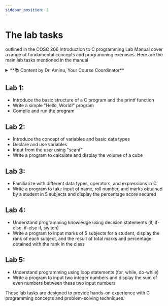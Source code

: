 ```yaml
---
sidebar_position: 2
---
```



# The lab tasks 

outlined in the COSC 206 Introduction to C programming Lab Manual cover a range of fundamental concepts and programming exercises. Here are the main lab tasks mentioned in the manual

<details>
  <summary>**📚 Content by Dr. Aminu, Your Course Coordinator**</summary>
    <div>
      <div>
      Benefit from the expertise of Dr. Aminu, our esteemed course coordinator. All our content, including labs and activities, is curated by Dr. Aminu, ensuring a comprehensive and high-quality learning experience. As **Dr. Aminu** wisely puts it, 
      >>**"If the student can understand and be able to do all the labs, the objective of the course is achieved."**
      </div>
    </div>
</details>

## Lab 1:
- Introduce the basic structure of a C program and the printf function
- Write a simple "Hello, World!" program
- Compile and run the program

## Lab 2:
- Introduce the concept of variables and basic data types
- Declare and use variables
- Input from the user using "scanf"
- Write a program to calculate and display the volume of a cube

## Lab 3:
- Familiarize with different data types, operators, and expressions in C
- Write a program to take input of name, roll number, and marks obtained by a student in 5 subjects and display the percentage score secured

## Lab 4:
- Understand programming knowledge using decision statements (if, if-else, if-else if, switch)
- Write a program to input marks of 5 subjects for a student, display the rank of each subject, and the result of total marks and percentage obtained with the rank in the class

## Lab 5:
- Understand programming using loop statements (for, while, do-while)
- Write a program to input two integer numbers and display the sum of even numbers between these two input numbers

These lab tasks are designed to provide hands-on experience with C programming concepts and problem-solving techniques.
